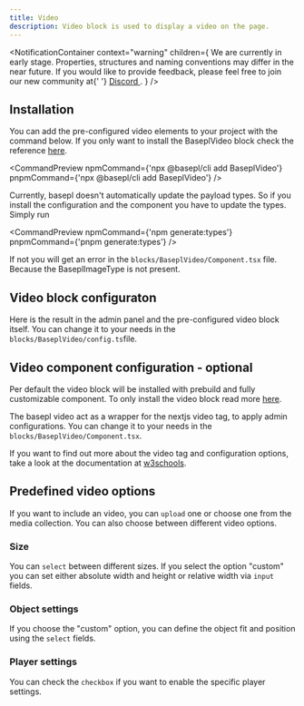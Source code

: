 ```yaml
---
title: Video
description: Video block is used to display a video on the page.
---
```


<NotificationContainer
  context="warning"
  children={
    <span>
      We are currently in early stage. Properties, structures and naming
      conventions may differ in the near future. If you would like to provide
      feedback, please feel free to join our new community at{' '}
      <a href="https://discord.gg/b99KZMW2" target="_blank">
        Discord
      </a>
      .
    </span>
  }
/>

## Installation

You can add the pre-configured video elements to your project with the command below. If you only want to install the BaseplVideo block check the reference [here](/docs/getting-started).

<CommandPreview
  npmCommand={'npx @basepl/cli add BaseplVideo'}
  pnpmCommand={'npx @basepl/cli add BaseplVideo'}
/>

Currently, basepl doesn't automatically update the payload types. So if you install the configuration and the component you have to update the types.
Simply run

<CommandPreview
  npmCommand={'npm generate:types'}
  pnpmCommand={'pnpm generate:types'}
/>

If not you will get an error in the `blocks/BaseplVideo/Component.tsx` file. Because the BaseplImageType is not present.

## Video block configuraton

Here is the result in the admin panel and the pre-configured video block itself. You can change it to your needs in the `blocks/BaseplVideo/config.ts`file.

<BlockPreview name="BaseplVideo" imagePath="video-preview-dark.png" />

## Video component configuration - optional

Per default the video block will be installed with prebuild and fully customizable component. To only install the video block read more [here](/docs/getting-started).

The basepl video act as a wrapper for the nextjs video tag, to apply admin configurations. You can change it to your needs in the `blocks/BaseplVideo/Component.tsx`.

<ComponentPreview sampleName="video-loop-silent" componentName="BaseplVideo" />

If you want to find out more about the video tag and configuration
options, take a look at the documentation at [w3schools](https://www.w3schools.com/tags/tag_video.asp).

## Predefined video options

If you want to include an video, you can `upload` one or choose one from the media collection. You can also choose between different video options.

### Size

You can `select` between different sizes. If you select the option "custom" you can set either absolute width and height or relative width via `input` fields.

<Badges label="Size" text="Fill,Custom" />
<Badges label="Absolute width" text="true,false" />
<Badges label="Width" text="absolute value,relative value" />
<Badges label="Height" text="absolute value" />

### Object settings

If you choose the "custom" option, you can define the object fit and position using the `select` fields.

<Badges label="Object fit" text="Cover,Contain,Fill" />
<Badges label="Object position" text="Top,Bottom,Left,Right,Center" />

### Player settings

You can check the `checkbox` if you want to enable the specific player settings.

<Badges label="Control panel" text="true,false" />
<Badges label="Autoplay" text="true,false" />
<Badges label="Loop sequence" text="true,false" />
<Badges label="Muted audio" text="true,false" />
